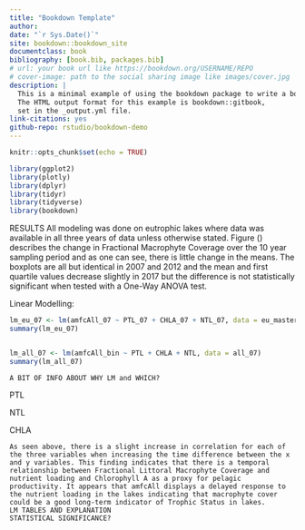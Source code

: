 ```yaml
--- 
title: "Bookdown Template"
author:
date: "`r Sys.Date()`"
site: bookdown::bookdown_site
documentclass: book
bibliography: [book.bib, packages.bib]
# url: your book url like https://bookdown.org/USERNAME/REPO
# cover-image: path to the social sharing image like images/cover.jpg
description: |
  This is a minimal example of using the bookdown package to write a book.
  The HTML output format for this example is bookdown::gitbook,
  set in the _output.yml file.
link-citations: yes
github-repo: rstudio/bookdown-demo
---
```


```r
knitr::opts_chunk$set(echo = TRUE)

library(ggplot2)
library(plotly)
library(dplyr)
library(tidyr)
library(tidyverse)
library(bookdown)
```

RESULTS
	All modeling was done on eutrophic lakes where data was available in all three years of data unless otherwise stated. 
	Figure () describes the change in Fractional Macrophyte Coverage over the 10 year sampling period and as one can see, there is little change in the means. The boxplots are all but identical in 2007 and 2012 and the mean and first quartile values decrease slightly in 2017 but the difference is not statistically significant when tested with a One-Way ANOVA test.  
   
Linear Modelling:
```r

lm_eu_07 <- lm(amfcAll_07 ~ PTL_07 + CHLA_07 + NTL_07, data = eu_master_07)
summary(lm_eu_07)


lm_all_07 <- lm(amfcAll_bin ~ PTL + CHLA + NTL, data = all_07)
summary(lm_all_07)
```

	A BIT OF INFO ABOUT WHY LM and WHICH?


PTL
   
NTL
   
CHLA
   

	As seen above, there is a slight increase in correlation for each of the three variables when increasing the time difference between the x and y variables. This finding indicates that there is a temporal relationship between Fractional Littoral Macrophyte Coverage and nutrient loading and Chlorophyll A as a proxy for pelagic productivity. It appears that amfcAll displays a delayed response to the nutrient loading in the lakes indicating that macrophyte cover could be a good long-term indicator of Trophic Status in lakes. 
	LM TABLES AND EXPLANATION
	STATISTICAL SIGNIFICANCE?
